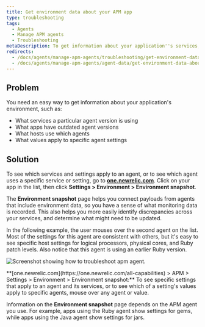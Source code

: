```yaml
---
title: Get environment data about your APM app
type: troubleshooting
tags:
  - Agents
  - Manage APM agents
  - Troubleshooting
metaDescription: To get information about your application''s services, agent versions, and other settings, use APM's Environment snapshot page.
redirects:
  - /docs/agents/manage-apm-agents/troubleshooting/get-environment-data-about-your-apm-app
  - /docs/agents/manage-apm-agents/agent-data/get-environment-data-about-your-apm-app
---
```



## Problem

You need an easy way to get information about your application's environment, such as:

* What services a particular agent version is using
* What apps have outdated agent versions
* What hosts use which agents
* What values apply to specific agent settings

## Solution

To see which services and settings apply to an agent, or to see which agent uses a specific service or setting, go to **[one.newrelic.com](https://one.newrelic.com/all-capabilities)**. Click on your app in the list, then click **Settings > Environment > Environment snapshot**.

The **Environment snapshot** page helps you connect payloads from agents that include environment data, so you have a sense of what monitoring data is recorded. This also helps you more easily identify discrepancies across your services, and determine what might need to be updated.

In the following example, the user mouses over the second agent on the list. Most of the settings for this agent are consistent with others, but it's easy to see specific host settings for logical processors, physical cores, and Ruby patch levels. Also notice that this agent is using an earlier Ruby version.

<img
  title="troubleshooting-apm-environment.png"
  alt="Screenshot showing how to troubleshoot apm agent."
  src={troubleshootingApmEnvironment}
/>

<figcaption>
  **[one.newrelic.com](https://one.newrelic.com/all-capabilities) > APM > Settings > Environment > Environment snapshot:** To see specific settings that apply to an agent and its services, or to see which of a setting's values apply to specific agents, mouse over any agent or value.
</figcaption>

Information on the **Environment snapshot** page depends on the APM agent you use. For example, apps using the Ruby agent show settings for gems, while apps using the Java agent show settings for jars.
